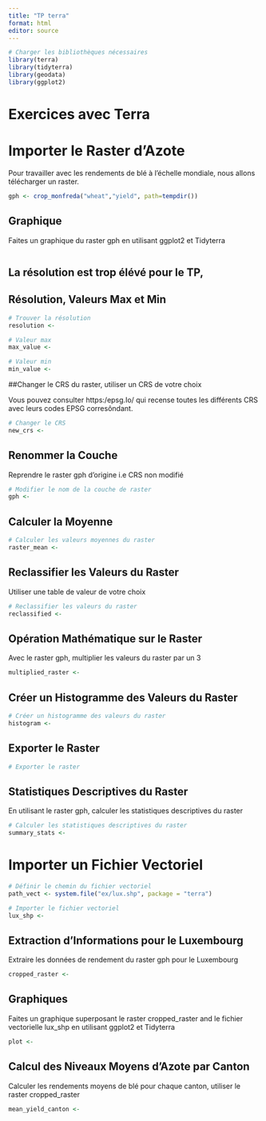---
title: "TP terra"
format: html
editor: source
---

```{r}
# Charger les bibliothèques nécessaires
library(terra)
library(tidyterra)
library(geodata)
library(ggplot2)
```

# Exercices avec Terra
# Importer le Raster d'Azote

Pour travailler avec les rendements de blé à l'échelle mondiale, nous allons télécharger un raster.

```{r}
gph <- crop_monfreda("wheat","yield", path=tempdir())
```


## Graphique

Faites un graphique du raster gph en utilisant ggplot2 et Tidyterra

```{r}

```

## La résolution est trop élévé pour le TP, 

## Résolution, Valeurs Max et Min
```{r}
# Trouver la résolution
resolution <-

# Valeur max
max_value <-

# Valeur min
min_value <-
```

##Changer le CRS du raster, utiliser un CRS de votre choix

Vous pouvez consulter https:/epsg.Io/ qui recense toutes les différents CRS avec leurs codes EPSG corresôndant.

```{r}
# Changer le CRS
new_crs <-
```

## Renommer la Couche

Reprendre le raster gph d'origine i.e CRS non modifié
```{r}
# Modifier le nom de la couche de raster
gph <-
```

## Calculer la Moyenne
```{r}
# Calculer les valeurs moyennes du raster
raster_mean <-
```

## Reclassifier les Valeurs du Raster

Utiliser une table de valeur de votre choix

```{r}
# Reclassifier les valeurs du raster
reclassified <-
```

## Opération Mathématique sur le Raster

Avec le raster gph, multiplier les valeurs du raster par un 3

```{r}
multiplied_raster <-
```

## Créer un Histogramme des Valeurs du Raster
```{r}
# Créer un histogramme des valeurs du raster
histogram <-
```

## Exporter le Raster
```{r}
# Exporter le raster 

```

## Statistiques Descriptives du Raster

En utilisant le raster gph, calculer les statistiques descriptives du raster

```{r}
# Calculer les statistiques descriptives du raster
summary_stats <-
```


# Importer un Fichier Vectoriel

```{r}
# Définir le chemin du fichier vectoriel
path_vect <- system.file("ex/lux.shp", package = "terra")

# Importer le fichier vectoriel
lux_shp <-
```

## Extraction d'Informations pour le Luxembourg

Extraire les données de rendement du raster gph pour le Luxembourg


```{r}
cropped_raster <-
```


## Graphiques

Faites un graphique superposant le raster cropped_raster and le fichier vectorielle lux_shp en utilisant ggplot2 et Tidyterra

```{r}
plot <-
```


## Calcul des Niveaux Moyens d'Azote par Canton

Calculer les rendements moyens de blé pour chaque canton, utiliser le raster cropped_raster

```{r}
mean_yield_canton <-
```

